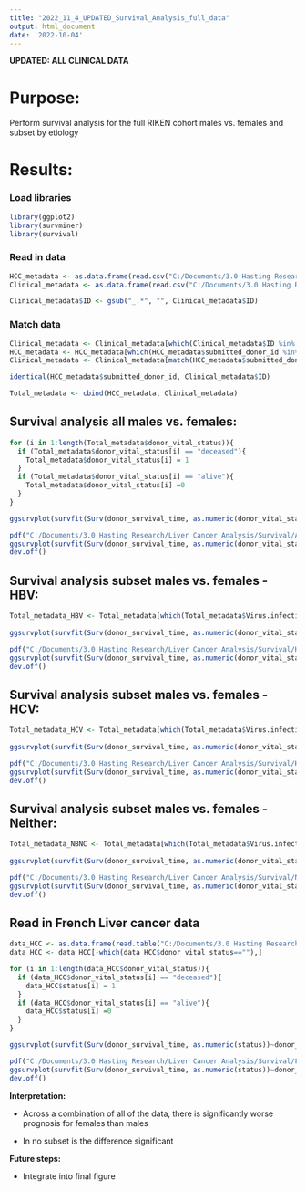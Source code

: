 ---
title: "2022_11_4_UPDATED_Survival_Analysis_full_data"
output: html_document
date: '2022-10-04'
---


**UPDATED: ALL CLINICAL DATA**

# **Purpose:** 

Perform survival analysis for the full RIKEN cohort males vs. females and subset by etiology


# **Results:**

### Load libraries
```{r, message=FALSE, warning=FALSE}
library(ggplot2)
library(survminer)
library(survival)
```

### Read in data
```{r}
HCC_metadata <- as.data.frame(read.csv("C:/Documents/3.0 Hasting Research/Liver Cancer Analysis/ICGC_japan_HCC_WGS_samples_info.csv"))
Clinical_metadata <- as.data.frame(read.csv("C:/Documents/3.0 Hasting Research/Liver Cancer Analysis/Full_RIKEN_clinical_data.csv"))

Clinical_metadata$ID <- gsub("_.*", "", Clinical_metadata$ID)
```

### Match data
```{r}
Clinical_metadata <- Clinical_metadata[which(Clinical_metadata$ID %in% HCC_metadata$submitted_donor_id),]
HCC_metadata <- HCC_metadata[which(HCC_metadata$submitted_donor_id %in% Clinical_metadata$ID),]
Clinical_metadata <- Clinical_metadata[match(HCC_metadata$submitted_donor_id, Clinical_metadata$ID),]

identical(HCC_metadata$submitted_donor_id, Clinical_metadata$ID)

Total_metadata <- cbind(HCC_metadata, Clinical_metadata)
```

## Survival analysis all males vs. females: 
```{r}
for (i in 1:length(Total_metadata$donor_vital_status)){
  if (Total_metadata$donor_vital_status[i] == "deceased"){
    Total_metadata$donor_vital_status[i] = 1
  }
  if (Total_metadata$donor_vital_status[i] == "alive"){
    Total_metadata$donor_vital_status[i] =0
  }
}

ggsurvplot(survfit(Surv(donor_survival_time, as.numeric(donor_vital_status))~donor_sex, data=Total_metadata), pval=TRUE)

pdf("C:/Documents/3.0 Hasting Research/Liver Cancer Analysis/Survival/All_data_survival.pdf")
ggsurvplot(survfit(Surv(donor_survival_time, as.numeric(donor_vital_status))~donor_sex, data=Total_metadata), pval=TRUE)
dev.off()
```

## Survival analysis subset males vs. females - HBV: 
```{r}
Total_metadata_HBV <- Total_metadata[which(Total_metadata$Virus.infection=="HBV"),]
  
ggsurvplot(survfit(Surv(donor_survival_time, as.numeric(donor_vital_status))~donor_sex, data=Total_metadata_HBV), pval=TRUE)

pdf("C:/Documents/3.0 Hasting Research/Liver Cancer Analysis/Survival/HBV_data_survival.pdf")
ggsurvplot(survfit(Surv(donor_survival_time, as.numeric(donor_vital_status))~donor_sex, data=Total_metadata_HBV), pval=TRUE)
dev.off()
```

## Survival analysis subset males vs. females - HCV: 
```{r}
Total_metadata_HCV <- Total_metadata[which(Total_metadata$Virus.infection=="HCV"),]
  
ggsurvplot(survfit(Surv(donor_survival_time, as.numeric(donor_vital_status))~donor_sex, data=Total_metadata_HCV), pval=TRUE)

pdf("C:/Documents/3.0 Hasting Research/Liver Cancer Analysis/Survival/HCV_data_survival.pdf")
ggsurvplot(survfit(Surv(donor_survival_time, as.numeric(donor_vital_status))~donor_sex, data=Total_metadata_HCV), pval=TRUE)
dev.off()
```

## Survival analysis subset males vs. females - Neither: 
```{r}
Total_metadata_NBNC <- Total_metadata[which(Total_metadata$Virus.infection=="NBNC"),]
  
ggsurvplot(survfit(Surv(donor_survival_time, as.numeric(donor_vital_status))~donor_sex, data=Total_metadata_NBNC), pval=TRUE)

pdf("C:/Documents/3.0 Hasting Research/Liver Cancer Analysis/Survival/NBNC_data_survival.pdf")
ggsurvplot(survfit(Surv(donor_survival_time, as.numeric(donor_vital_status))~donor_sex, data=Total_metadata_NBNC), pval=TRUE)
dev.off()
```

## Read in French Liver cancer data
```{r}
data_HCC <- as.data.frame(read.table("C:/Documents/3.0 Hasting Research/Liver Cancer Analysis/France Liver Cancer/donor.LICA-FR.tsv",sep="\t", header=TRUE))
data_HCC <- data_HCC[-which(data_HCC$donor_vital_status==""),]

for (i in 1:length(data_HCC$donor_vital_status)){
  if (data_HCC$donor_vital_status[i] == "deceased"){
    data_HCC$status[i] = 1
  }
  if (data_HCC$donor_vital_status[i] == "alive"){
    data_HCC$status[i] =0
  }
}

ggsurvplot(survfit(Surv(donor_survival_time, as.numeric(status))~donor_sex, data=data_HCC), pval=TRUE)

pdf("C:/Documents/3.0 Hasting Research/Liver Cancer Analysis/Survival/French_data_survival.pdf")
ggsurvplot(survfit(Surv(donor_survival_time, as.numeric(status))~donor_sex, data=data_HCC), pval=TRUE)
dev.off()
```

**Interpretation:**

* Across a combination of all of the data, there is significantly worse prognosis for females than males

* In no subset is the difference significant

**Future steps:**

* Integrate into final figure

